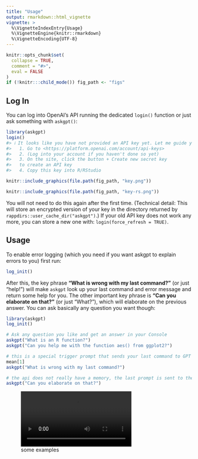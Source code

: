 ```yaml
---
title: "Usage"
output: rmarkdown::html_vignette
vignette: >
  %\VignetteIndexEntry{Usage}
  %\VignetteEngine{knitr::rmarkdown}
  %\VignetteEncoding{UTF-8}
---
```


```r
knitr::opts_chunk$set(
  collapse = TRUE,
  comment = "#>",
  eval = FALSE
)
if (!knitr:::child_mode()) fig_path <- "figs"
```

## Log In

You can log into OpenAI's API running the dedicated `login()` function or just ask something with `askgpt()`:


```r
library(askgpt)
login()
#> ℹ It looks like you have not provided an API key yet. Let me guide you through the process:
#>   1. Go to <https://platform.openai.com/account/api-keys>
#>   2. (Log into your account if you haven't done so yet)
#>   3. On the site, click the button + Create new secret key
#>   to create an API key
#>   4. Copy this key into R/RStudio
```

```r
knitr::include_graphics(file.path(fig_path, "key.png"))
```

```r
knitr::include_graphics(file.path(fig_path, "key-rs.png"))
```


You will not need to do this again after the first time.
(Technical detail: This will store an encrypted version of your key in the directory returned by `rappdirs::user_cache_dir("askgpt")`.)
If your old API key does not work any more, you can store a new one with: `login(force_refresh = TRUE)`.

## Usage

To enable error logging (which you need if you want askgpt to explain errors to you) first run:

```r
log_init()
```

After this, the key phrase **"What is wrong with my last command?"** (or just "help!") will make `askgpt` look up your last command and error message and return some help for you.
The other important key phrase is **"Can you elaborate on that?"** (or just "What?"), which will elaborate on the previous answer.
You can ask basically any question you want though:

```r
library(askgpt)
log_init()

# Ask any question you like and get an answer in your Console
askgpt("What is an R function?")
askgpt("Can you help me with the function aes() from ggplot2?")

# this is a special trigger prompt that sends your last command to GPT
mean[1]
askgpt("What is wrong with my last command?")

# the api does not really have a memory, the last prompt is sent to the API again
askgpt("Can you elaborate on that?")
```

![some examples](https://user-images.githubusercontent.com/23524101/220632749-da59fe90-d6a2-4ebd-bbfe-d1164e8a7944.mp4)
